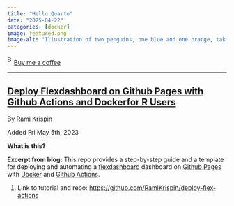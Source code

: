 ```yaml
---
title: "Hello Quarto"
date: "2025-04-22"
categories: [docker]
image: featured.png
image-alt: "Illustration of two penguins, one blue and one orange, taking a selfie with a selfie stick. The moon in the background looks like the Quarto logo."
---
```



<link href="https://fonts.googleapis.com/css?family=Cookie" rel="stylesheet"><a class="bmc-button" target="_blank" href="https://www.buymeacoffee.com/JoscelinRocha">![Buy me a coffee](https://cdn.buymeacoffee.com/buttons/bmc-new-btn-logo.svg){alt="Buy me a coffee" width="15" height="21"}Buy me a coffee</a>

------------------------------------------------------------------------


## [Deploy Flexdashboard on Github Pages with Github Actions and Docker](https://github.com/RamiKrispin/deploy-flex-actions)[for R Users](https://colinfay.me/docker-r-reproducibility/)

By [Rami Krispin](https://github.com/RamiKrispin/deploy-flex-actions)

Added Fri May 5th, 2023

**What is this?**

**Excerpt from blog:** This repo provides a step-by-step guide and a template for deploying and automating a [flexdashboard](https://pkgs.rstudio.com/flexdashboard/) dashboard on [Github Pages](https://pages.github.com/) with [Docker](https://www.docker.com/) and [Github Actions](https://github.com/features/actions).

1.  Link to tutorial and repo: <https://github.com/RamiKrispin/deploy-flex-actions>